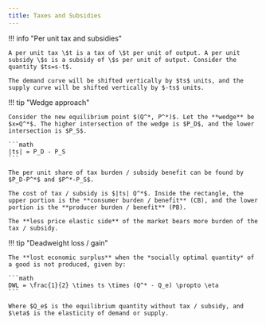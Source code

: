 ```yaml
---
title: Taxes and Subsidies
---
```


!!! info "Per unit tax and subsidies"

    A per unit tax \$t is a tax of \$t per unit of output. A per unit subsidy \$s is a subsidy of \$s per unit of output. Consider the quantity $ts=s-t$.

    The demand curve will be shifted vertically by $ts$ units, and the supply curve will be shifted vertically by $-ts$ units.

!!! tip "Wedge approach"

    Consider the new equilibrium point $(Q^*, P^*)$. Let the **wedge** be $x=Q^*$. The higher intersection of the wedge is $P_D$, and the lower intersection is $P_S$. 

    ```math
    |ts| = P_D - P_S
    ```

    The per unit share of tax burden / subsidy benefit can be found by $P_D-P^*$ and $P^*-P_S$. 
    
    The cost of tax / subsidy is $|ts| Q^*$. Inside the rectangle, the upper portion is the **consumer burden / benefit** (CB), and the lower portion is the **producer burden / benefit** (PB).

    The **less price elastic side** of the market bears more burden of the tax / subsidy.

!!! tip "Deadweight loss / gain"

    The **lost economic surplus** when the *socially optimal quantity* of a good is not produced, given by:

    ```math
    DWL = \frac{1}{2} \times ts \times (Q^* - Q_e) \propto \eta
    ```

    Where $Q_e$ is the equilibrium quantity without tax / subsidy, and $\eta$ is the elasticity of demand or supply.